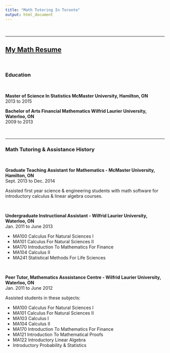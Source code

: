 ```yaml
---
title: "Math Tutoring In Toronto"
output: html_document
---
```


&nbsp;


---

## <u>My Math Resume</u>


&nbsp;
	
### Education

&nbsp;

**Master of Science In Statistics 
McMaster University, Hamilton, ON**                                 
2013 to 2015

**Bachelor of Arts Financial Mathematics
Wilfrid Laurier University, Waterloo, ON**         
2009 to 2013              

&nbsp;

---

### Math Tutoring & Assistance History

&nbsp;

**Graduate Teaching Assistant for Mathematics                                       - McMaster University, Hamilton, ON**      
Sept. 2013 to Dec. 2014 

Assisted first year science & engineering students with math software for introductory calculus & linear algebra courses.

&nbsp;

**Undergraduate Instructional Assistant                                          - Wilfrid Laurier University, Waterloo, ON**      
Jan. 2011 to June 2013 

* MA100 Calculus For Natural Sciences I
* MA101 Calculus For Natural Sciences II
* MA170 Introduction To Mathematics For Finance
* MA104 Calculus II
* MA241 Statistical Methods For Life Sciences

&nbsp;

**Peer Tutor, Mathematics Asssistance Centre                                         - Wilfrid Laurier University, Waterloo, ON**  
Jan. 2011 to June 2012

Assisted students in these subjects:

* MA100 Calculus For Natural Sciences I
* MA101 Calculus For Natural Sciences II
* MA103 Calculus I
* MA104 Calculus II
* MA170 Introduction To Mathematics For Finance
* MA121 Introduction To Mathematical Proofs
* MA122 Introductory Linear Algebra
* Introductory Probability & Statistics




